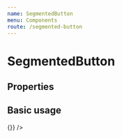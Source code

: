 ```yaml
---
name: SegmentedButton
menu: Components
route: /segmented-button
---
```



# SegmentedButton

## Properties

<PropsTable of={SegmentedButton} />

## Basic usage

<Playground>
   <SegmentedButton
      segmentsData={[
         { label: 'Left', value: 'L' },
         { label: 'Right', value: 'R' },
      ]}
      selectedValue={'L'}
      onValueChange={(value) => {}}
   />
</Playground>


